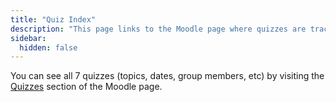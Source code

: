 ```yaml
---
title: "Quiz Index"
description: "This page links to the Moodle page where quizzes are tracked."
sidebar:
  hidden: false
---
```


You can see all 7 quizzes (topics, dates, group members, etc) by visiting the [Quizzes](https://moodle.johnabbott.qc.ca/course/view.php?id=452&section=2) section of the Moodle page.

